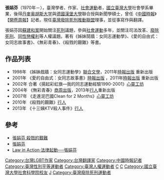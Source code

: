 '''張娟芬'''（1970年－），臺灣學者、作家、[[社會運動|社會運動]]者，[[國立臺灣大學|國立臺灣大學]]社會學系畢業，後得[[丹麥|丹麥]][[奥胡斯大学|奥胡斯大学]]與[[德國|德國]][[漢堡大學|漢堡大學]]聯合授與新聞學碩士，曾任《[[中國時報|中國時報]]》【[[開卷周報|開卷周報]]】記者。現任[[臺灣廢除死刑推動聯盟|臺灣廢除死刑推動聯盟]]理事，並從事寫作與翻譯。

張娟芬因[[蘇建和案|蘇建和案]]開始關注[[死刑|死刑]]議題，參與[[社會運動|社會運動]]多年，並關注司法改革、[[廢除死刑|廢除死刑]]、[[同性戀權利|同性戀權利]]等人權議題。著有《姊妹鬩牆：女同志運動學》、《愛的自由式：女同志故事書》、《無彩青春》、《殺戮的艱難》等書。

== 作品列表 ==
*1998年 《姊妹戲牆：女同志運動學》[[聯合文學|聯合文學]]，2011年[[時報出版|時報出版]] 重新出版 
*2001年 《愛的自由式：女同志故事書》[[時報出版|時報出版]] ，2011年[[時報出版|時報出版]] 重新出版
*2002年 合著《揚起彩虹旗—我的同志運動經驗1990-2001》[[心靈工坊|心靈工坊]] 
*2004年 《無彩青春》[[商周出版|商周出版]]，2013年[[行人|行人]]重新出版 
*2007年 《走進泥巴國Clean for 2 Months》[[心靈工坊|心靈工坊]]
*2010年 《殺戮的艱難》[[行人|行人]] 
*2013年 《十三姨KTV殺人事件》[[行人|行人]]

==參考==
* [https://web.archive.org/web/20130307182145/http://www.books.com.tw/exep/prod/booksfile.php?item=0010489010 張娟芬 殺戮的艱難]
* [http://mag.udn.com/mag/edu/storypage.jsp?f_ART_ID=1746 張娟芬]
* [https://zh-tw.facebook.com/events/393503627338794/  Law in Action‧法律起動──張娟芬]

{{Taiwan-bio-stub}}
[[Category:台灣LGBT作家|Category:台灣LGBT作家]]
[[Category:台灣翻譯家|Category:台灣翻譯家]]
[[Category:中國時報記者|Category:中國時報記者]]
[[Category:臺灣性別平等運動者|Category:臺灣性別平等運動者]]
[[Category:臺灣人權運動者|Category:臺灣人權運動者]]
[[Category:奧胡斯大學校友|C]]
[[Category:漢堡大學校友|C]]
[[Category:國立臺灣大學社會科學院校友|Category:國立臺灣大學社會科學院校友]]
[[Category:张姓|J]]
[[Category:臺灣廢除死刑運動者|Category:臺灣廢除死刑運動者]]